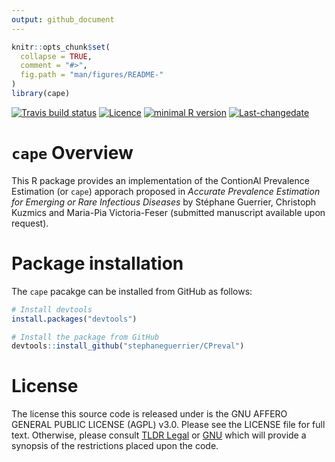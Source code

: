 ```yaml
---
output: github_document
---
```


<!-- README.md is generated from README.Rmd. Please edit that file -->

```r
knitr::opts_chunk$set(
  collapse = TRUE,
  comment = "#>",
  fig.path = "man/figures/README-"
)
library(cape)
```

[![Travis build status](https://travis-ci.com/stephaneguerrier/cape.svg?branch=master)](https://travis-ci.com/stephaneguerrier/cape)
[![Licence](https://img.shields.io/badge/licence-AGPL--3.0-blue.svg)](https://opensource.org/licenses/AGPL-3.0)
[![minimal R version](https://img.shields.io/badge/R%3E%3D-3.4.0-6666ff.svg)](https://cran.r-project.org/)
[![Last-changedate](https://img.shields.io/badge/last%20change-`r gsub('-', '--', Sys.Date())`-green.svg)](https://github.com/SMAC-Group/simts)

# `cape` Overview 

This R package provides an implementation of the ContionAl Prevalence Estimation (or `cape`) apporach proposed in *Accurate Prevalence Estimation for Emerging or Rare Infectious Diseases* by Stéphane Guerrier, Christoph Kuzmics and Maria-Pia Victoria-Feser (submitted manuscript available upon request).

# Package installation

The `cape` pacakge can be installed from GitHub as follows:

```r
# Install devtools
install.packages("devtools")

# Install the package from GitHub
devtools::install_github("stephaneguerrier/CPreval")
```

# License

The license this source code is released under is the GNU AFFERO GENERAL PUBLIC LICENSE (AGPL) v3.0. Please see the LICENSE file for full text. Otherwise, please consult [TLDR Legal](https://tldrlegal.com/license/gnu-affero-general-public-license-v3-(agpl-3.0)) or [GNU](https://www.gnu.org/licenses/agpl-3.0.en.html) which will provide a synopsis of the restrictions placed upon the code.

